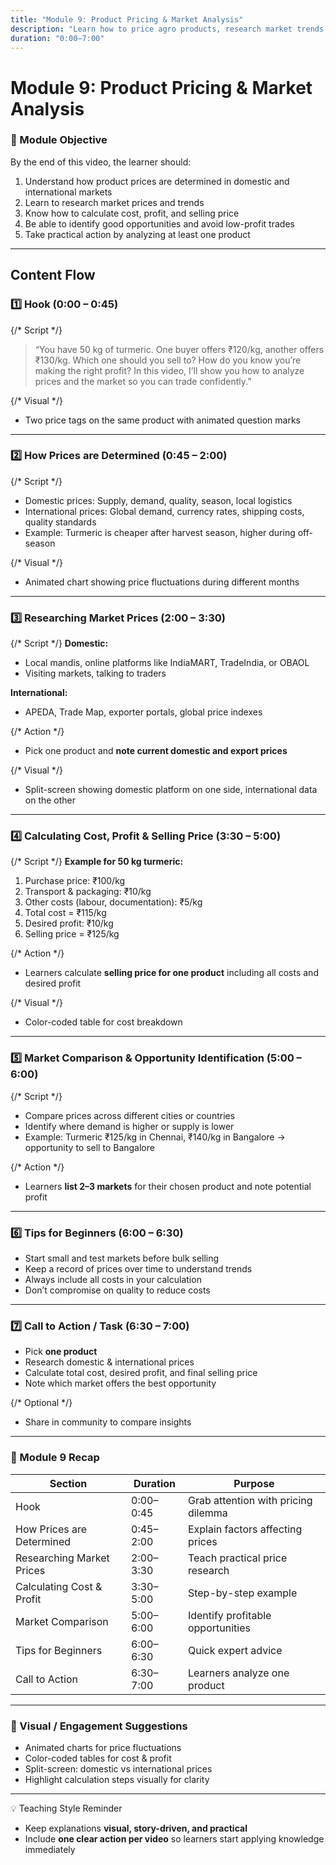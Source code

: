 ```yaml
---
title: "Module 9: Product Pricing & Market Analysis"
description: "Learn how to price agro products, research market trends, calculate profit, and identify trade opportunities."
duration: "0:00–7:00"
---
```


# Module 9: Product Pricing & Market Analysis

### 🎯 Module Objective

By the end of this video, the learner should:

1. Understand how product prices are determined in domestic and international markets
2. Learn to research market prices and trends
3. Know how to calculate cost, profit, and selling price
4. Be able to identify good opportunities and avoid low-profit trades
5. Take practical action by analyzing at least one product

---

## Content Flow

### 1️⃣ Hook (0:00 – 0:45)

{/* Script */}

> “You have 50 kg of turmeric. One buyer offers ₹120/kg, another offers ₹130/kg. Which one should you sell to? How do you know you’re making the right profit? In this video, I’ll show you how to analyze prices and the market so you can trade confidently.”

{/* Visual */}

- Two price tags on the same product with animated question marks

---

### 2️⃣ How Prices are Determined (0:45 – 2:00)

{/* Script */}

- Domestic prices: Supply, demand, quality, season, local logistics
- International prices: Global demand, currency rates, shipping costs, quality standards
- Example: Turmeric is cheaper after harvest season, higher during off-season

{/* Visual */}

- Animated chart showing price fluctuations during different months

---

### 3️⃣ Researching Market Prices (2:00 – 3:30)

{/* Script */}
**Domestic:**

- Local mandis, online platforms like IndiaMART, TradeIndia, or OBAOL
- Visiting markets, talking to traders

**International:**

- APEDA, Trade Map, exporter portals, global price indexes

{/* Action */}

- Pick one product and **note current domestic and export prices**

{/* Visual */}

- Split-screen showing domestic platform on one side, international data on the other

---

### 4️⃣ Calculating Cost, Profit & Selling Price (3:30 – 5:00)

{/* Script */}
**Example for 50 kg turmeric:**

1. Purchase price: ₹100/kg
2. Transport & packaging: ₹10/kg
3. Other costs (labour, documentation): ₹5/kg
4. Total cost = ₹115/kg
5. Desired profit: ₹10/kg
6. Selling price = ₹125/kg

{/* Action */}

- Learners calculate **selling price for one product** including all costs and desired profit

{/* Visual */}

- Color-coded table for cost breakdown

---

### 5️⃣ Market Comparison & Opportunity Identification (5:00 – 6:00)

{/* Script */}

- Compare prices across different cities or countries
- Identify where demand is higher or supply is lower
- Example: Turmeric ₹125/kg in Chennai, ₹140/kg in Bangalore → opportunity to sell to Bangalore

{/* Action */}

- Learners **list 2–3 markets** for their chosen product and note potential profit

---

### 6️⃣ Tips for Beginners (6:00 – 6:30)

- Start small and test markets before bulk selling
- Keep a record of prices over time to understand trends
- Always include all costs in your calculation
- Don’t compromise on quality to reduce costs

---

### 7️⃣ Call to Action / Task (6:30 – 7:00)

- Pick **one product**
- Research domestic & international prices
- Calculate total cost, desired profit, and final selling price
- Note which market offers the best opportunity

{/* Optional */}

- Share in community to compare insights

---

### 🧭 Module 9 Recap

| Section                   | Duration  | Purpose                             |
| ------------------------- | --------- | ----------------------------------- |
| Hook                      | 0:00–0:45 | Grab attention with pricing dilemma |
| How Prices are Determined | 0:45–2:00 | Explain factors affecting prices    |
| Researching Market Prices | 2:00–3:30 | Teach practical price research      |
| Calculating Cost & Profit | 3:30–5:00 | Step-by-step example                |
| Market Comparison         | 5:00–6:00 | Identify profitable opportunities   |
| Tips for Beginners        | 6:00–6:30 | Quick expert advice                 |
| Call to Action            | 6:30–7:00 | Learners analyze one product        |

---

### 🎨 Visual / Engagement Suggestions

- Animated charts for price fluctuations
- Color-coded tables for cost & profit
- Split-screen: domestic vs international prices
- Highlight calculation steps visually for clarity

---

💡 Teaching Style Reminder

- Keep explanations **visual, story-driven, and practical**
- Include **one clear action per video** so learners start applying knowledge immediately

